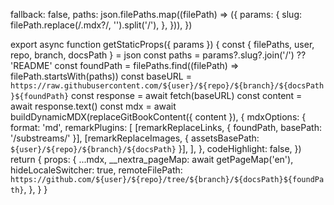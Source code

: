 
  fallback: false,
  paths: json.filePaths.map((filePath) => ({
    params: {
      slug: filePath.replace(/\.mdx?/, '').split('/'),
    },
  })),
})

export async function getStaticProps({ params }) {
  const { filePaths, user, repo, branch, docsPath } = json
  const paths = params?.slug?.join('/') ?? 'README'
  const foundPath = filePaths.find((filePath) => filePath.startsWith(paths))
  const baseURL = `https://raw.githubusercontent.com/${user}/${repo}/${branch}/${docsPath}${foundPath}`
  const response = await fetch(baseURL)
  const content = await response.text()
  const mdx = await buildDynamicMDX(replaceGitBookContent({ content }), {
    mdxOptions: {
      format: 'md',
      remarkPlugins: [
        [remarkReplaceLinks, { foundPath, basePath: '/substreams/' }],
        [remarkReplaceImages, { assetsBasePath: `${user}/${repo}/${branch}/${docsPath}` }],
      ],
    },
    codeHighlight: false,
  })
  return {
    props: {
      ...mdx,
      __nextra_pageMap: await getPageMap('en'),
      hideLocaleSwitcher: true,
      remoteFilePath: `https://github.com/${user}/${repo}/tree/${branch}/${docsPath}${foundPath}`,
    },
  }
}

<RemoteContent />
